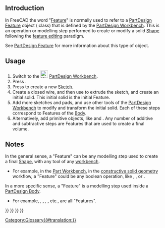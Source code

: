 <languages/>

== Introduction ==

In FreeCAD the word "[[Feature|Feature]]" is normally used to refer to a [[PartDesign_Feature|PartDesign Feature]] object ({{incode|PartDesign::Feature}} class) that is defined by the [[PartDesign Workbench|PartDesign Workbench]]. This is an operation or modelling step performed to create or modify a solid [[Shape|Shape]] following the [[feature_editing|feature editing]] paradigm.

See [[PartDesign_Feature|PartDesign Feature]] for more information about this type of object.

==Usage==

# Switch to the [[Image:Workbench_PartDesign.svg|24px]] [[PartDesign_Workbench|PartDesign Workbench]].
# Press {{Button|[[File:PartDesign_Body.svg|16px]] [[PartDesign_Body|PartDesign Body]]}}.
# Press {{Button|[[File:PartDesign_NewSketch.svg|16px]] [[PartDesign_NewSketch|PartDesign NewSketch]]}} to create a new [[Sketch|Sketch]].
# Create a closed wire, and then use {{Button|[[File:PartDesign_Pad.svg|16px]] [[PartDesign_Pad|PartDesign Pad]]}} to extrude the sketch, and create an initial solid. This initial solid is the initial Feature.
# Add more sketches and pads, and use other tools of the [[PartDesign_Workbench|PartDesign Workbench]] to modify and transform the initial solid. Each of these steps correspond to Features of the [[Body|Body]].
# Alternatively, add primitive objects, like {{Button|[[File:PartDesign_AdditiveBox.svg|16px]] [[PartDesign_AdditiveBox|PartDesign Additive box]]}} and {{Button|[[File:PartDesign_SubtractiveCylinder.svg|16px]] [[PartDesign_SubtractiveCylinder|PartDesign Subtractive cylinder]]}}. Any number of additive and subtractive steps are Features that are used to create a final volume.

== Notes ==

In the general sense, a "Feature" can be any modelling step used to create a final [[Shape|Shape]], with any tool of any [[Workbenches|workbench]].
* For example, in the [[Part Workbench|Part Workbench]], in the [[constructive solid geometry|constructive solid geometry]] workflow, a "Feature" could be any boolean operation, like {{Button|[[File:Part_Fuse.svg|16px]] [[Part_Fuse|Part Fuse]]}}, {{Button|[[File:Part_Cut.svg|16px]] [[Part_Cut|Part Cut]]}}, or {{Button|[[File:Part_Common.svg|16px]] [[Part_Common|Part Common]]}}.

In a more specific sense, a "Feature" is a modelling step used inside a [[PartDesign_Body|PartDesign Body]].
* For example, {{Button|[[File:PartDesign_AdditiveCylinder.svg|16px]] [[PartDesign_AdditiveCylinder|PartDesign Additive cylinder]]}}, {{Button|[[File:PartDesign_AdditiveLoft.svg|16px]] [[PartDesign_AdditiveLoft|PartDesign Additive loft]]}}, {{Button|[[File:PartDesign_Pocket.svg|16px]] [[PartDesign_Pocket|PartDesign Pocket]]}}, {{Button|[[File:PartDesign_SubtractiveCone.svg|16px]] [[PartDesign_SubtractiveCone|PartDesign Subtractive cone]]}}, etc., are all "Features".

{{PartDesign Tools navi{{#translation:}}}}
{{Part Tools navi{{#translation:}}}}
{{Document objects navi{{#translation:}}}}
{{Userdocnavi{{#translation:}}}}
[[Category:Glossary{{#translation:}}]]